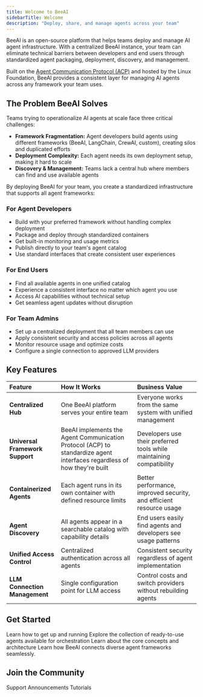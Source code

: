 ```yaml
---
title: Welcome to BeeAI
sidebarTitle: Welcome
description: "Deploy, share, and manage agents across your team"
---
```


BeeAI is an open-source platform that helps teams deploy and manage AI agent infrastructure. With a centralized BeeAI instance, your team can eliminate technical barriers between developers and end users through standardized agent packaging, deployment, discovery, and management.

Built on the [Agent Communication Protocol (ACP)](https://agentcommunicationprotocol.dev/) and hosted by the Linux Foundation, BeeAI provides a consistent layer for managing AI agents across any framework your team uses.

## The Problem BeeAI Solves

Teams trying to operationalize AI agents at scale face three critical challenges:
- **Framework Fragmentation:** Agent developers build agents using different frameworks (BeeAI, LangChain, CrewAI, custom), creating silos and duplicated efforts
- **Deployment Complexity:** Each agent needs its own deployment setup, making it hard to scale
- **Discovery & Management:** Teams lack a central hub where members can find and use available agents

By deploying BeeAI for your team, you create a standardized infrastructure that supports all agent frameworks:

### For Agent Developers
- Build with your preferred framework without handling complex deployment
- Package and deploy through standardized containers
- Get built-in monitoring and usage metrics
- Publish directly to your team's agent catalog
- Use standard interfaces that create consistent user experiences

### For End Users
- Find all available agents in one unified catalog
- Experience a consistent interface no matter which agent you use
- Access AI capabilities without technical setup
- Get seamless agent updates without disruption

### For Team Admins
- Set up a centralized deployment that all team members can use
- Apply consistent security and access policies across all agents
- Monitor resource usage and optimize costs
- Configure a single connection to approved LLM providers

## Key Features

| Feature | How It Works | Business Value |
| :------ | :----------- | :------------- |
| **Centralized Hub** | One BeeAI platform serves your entire team | Everyone works from the same system with unified management |
| **Universal Framework Support** | BeeAI implements the Agent Communication Protocol (ACP) to standardize agent interfaces regardless of how they're built | Developers use their preferred tools while maintaining compatibility |
| **Containerized Agents** | Each agent runs in its own container with defined resource limits | Better performance, improved security, and efficient resource usage |
| **Agent Discovery** | All agents appear in a searchable catalog with capability details | End users easily find agents and developers see usage patterns |
| **Unified Access Control** | Centralized authentication across all agents | Consistent security regardless of agent implementation |
| **LLM Connection Management** | Single configuration point for LLM access | Control costs and switch providers without rebuilding agents |

## Get Started

<CardGroup cols={2}>
  <Card title="Quickstart" icon="rocket" href="/introduction/quickstart">
    Learn how to get up and running
  </Card>
  <Card title="Agent Library" icon="robot" href="https://beeai.dev/agents">
    Explore the collection of ready-to-use agents available for orchestration
  </Card>
  <Card title="Architecture" icon="sitemap" href="/concepts/architecture">
    Learn about the core concepts and architecture
  </Card>
  <Card
    title="Agent Communication Protocol"
    icon="network-wired"
    href="https://agentcommunicationprotocol.dev"
  >
    Learn how BeeAI connects diverse agent frameworks seamlessly.
  </Card>
</CardGroup>

## Join the Community

<CardGroup cols={3}>
  <Card title="Discord" icon="discord" href="https://discord.gg/NradeA6ZNF">
    Support
  </Card>
  <Card
    title="Bluesky"
    icon="bluesky"
    href="https://bsky.app/profile/beeaiagents.bsky.social"
  >
    Announcements
  </Card>
  <Card title="Youtube" icon="youtube" href="https://youtube.com/@BeeAIAgents">
    Tutorials
  </Card>
</CardGroup>

